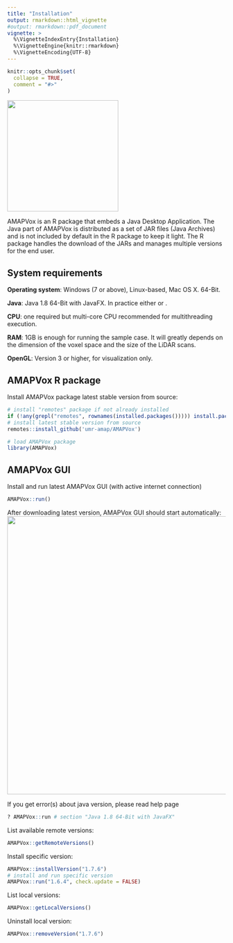 ```yaml
---
title: "Installation"
output: rmarkdown::html_vignette
#output: rmarkdown::pdf_document
vignette: >
  %\VignetteIndexEntry{Installation}
  %\VignetteEngine{knitr::rmarkdown}
  %\VignetteEncoding{UTF-8}
---
```


```r
knitr::opts_chunk$set(
  collapse = TRUE,
  comment = "#>"
)
```

<!-- AMAPVox logo -->
![](rsc/amapvox-logo.png){width=256px}

AMAPVox is an R package that embeds a Java Desktop Application. The Java part
of AMAPVox is distributed as a set of JAR files (Java Archives) and is not 
included by default in the R package to keep it light. The R package handles
the download of the JARs and manages multiple versions for the end user.

## System requirements

**Operating system**: Windows (7 or above), Linux-based, Mac OS X. 64-Bit.

**Java**: Java 1.8 64-Bit with JavaFX. In practice either \href{https://java.com/download/}{Java 1.8 64-Bit Oracle} or \href{https://aws.amazon.com/fr/corretto/}{Java 1.8 64-Bit Corretto}.

**CPU**: one required but multi-core CPU recommended for multithreading execution.

**RAM**: 1GB is enough for running the sample case. It will greatly depends on
the dimension of the voxel space and the size of the LiDAR scans.

**OpenGL**: Version 3 or higher, for visualization only.

## AMAPVox R package

Install AMAPVox package latest stable version from source:

```r
# install "remotes" package if not already installed
if (!any(grepl("remotes", rownames(installed.packages())))) install.packages("remotes")
# install latest stable version from source
remotes::install_github('umr-amap/AMAPVox')
```

```r
# load AMAPVox package
library(AMAPVox)
```

## AMAPVox GUI

Install and run latest AMAPVox GUI (with active internet connection)

```r
AMAPVox::run()
```

After downloading latest version, AMAPVox GUI should start automatically:
<center>![](rsc/amapvox-1st-screen.png){width=640px}</center>
If you get error(s) about java version, please read help page

```r
? AMAPVox::run # section "Java 1.8 64-Bit with JavaFX"
```

List available remote versions:

```r
AMAPVox::getRemoteVersions()
```

Install specific version:

```r
AMAPVox::installVersion("1.7.6")
# install and run specific version
AMAPVox::run("1.6.4", check.update = FALSE)
```

List local versions:

```r
AMAPVox::getLocalVersions()
```

Uninstall local version:

```r
AMAPVox::removeVersion("1.7.6")
```
